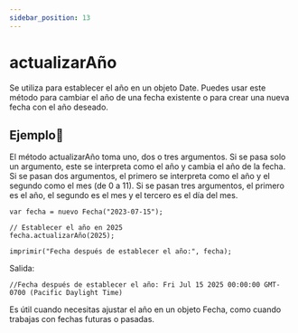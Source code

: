 ```yaml
---
sidebar_position: 13
---
```



# actualizarAño
Se utiliza para establecer el año en un objeto Date. Puedes usar este método para cambiar el año de una fecha existente o para crear una nueva fecha con el año deseado.

## Ejemplo📝

El método actualizarAño toma uno, dos o tres argumentos. Si se pasa solo un argumento, este se interpreta como el año y cambia el año de la fecha. Si se pasan dos argumentos, el primero se interpreta como el año y el segundo como el mes (de 0 a 11). Si se pasan tres argumentos, el primero es el año, el segundo es el mes y el tercero es el día del mes.


```dummy
var fecha = nuevo Fecha("2023-07-15");

// Establecer el año en 2025
fecha.actualizarAño(2025);

imprimir("Fecha después de establecer el año:", fecha);
```
Salida:

```dummy
//Fecha después de establecer el año: Fri Jul 15 2025 00:00:00 GMT-0700 (Pacific Daylight Time)
```
Es útil cuando necesitas ajustar el año en un objeto Fecha, como cuando trabajas con fechas futuras o pasadas.
